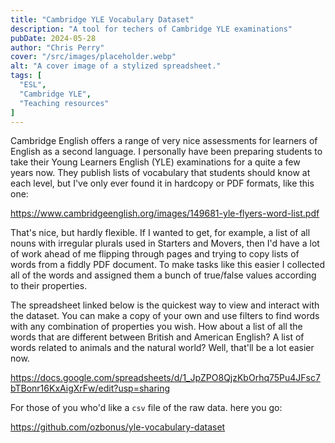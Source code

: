 ```yaml
---
title: "Cambridge YLE Vocabulary Dataset"
description: "A tool for techers of Cambridge YLE examinations"
pubDate: 2024-05-28
author: "Chris Perry"
cover: "/src/images/placeholder.webp"
alt: "A cover image of a stylized spreadsheet."
tags: [
  "ESL",
  "Cambridge YLE",
  "Teaching resources"
]
---
```


Cambridge English offers a range of very nice assessments for learners of English as a second language. I personally have been preparing students to take their Young Learners English (YLE) examinations for a quite a few years now. They publish lists of vocabulary that students should know at each level, but I've only ever found it in hardcopy or PDF formats, like this one:

https://www.cambridgeenglish.org/images/149681-yle-flyers-word-list.pdf

That's nice, but hardly flexible. If I wanted to get, for example, a list of all nouns with irregular plurals used in Starters and Movers, then I'd have a lot of work ahead of me flipping through pages and trying to copy lists of words from a fiddly PDF document. To make tasks like this easier I collected all of the words and assigned them a bunch of true/false values according to their properties.

The spreadsheet linked below is the quickest way to view and interact with the dataset. You can make a copy of your own and use filters to find words with any combination of properties you wish. How about a list of all the words that are different between British and American English? A list of words related to animals and the natural world? Well, that'll be a lot easier now.

https://docs.google.com/spreadsheets/d/1_JpZPO8QjzKbOrhq75Pu4JFsc7bTBonr16KxAigXrFw/edit?usp=sharing

For those of you who'd like a `csv` file of the raw data. here you go:

https://github.com/ozbonus/yle-vocabulary-dataset


